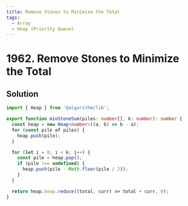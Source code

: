 ```yaml
---
title: Remove Stones to Minimize the Total
tags:
  - Array
  - Heap (Priority Queue)
---
```


# 1962. Remove Stones to Minimize the Total

<Badges>
  <LevelBadge level="medium" />
  <TopicBadge name="Array" slug="array" />
  <TopicBadge name="Heap (Priority Queue)" slug="heap-priority-queue" />
</Badges>

## Solution

```typescript filename="solution.ts" copy
import { Heap } from '@algorithm/lib';

export function minStoneSum(piles: number[], k: number): number {
  const heap = new Heap<number>((a, b) => b - a);
  for (const pile of piles) {
    heap.push(pile);
  }

  for (let i = 0; i < k; i++) {
    const pile = heap.pop();
    if (pile !== undefined) {
      heap.push(pile - Math.floor(pile / 2));
    }
  }

  return heap.heap.reduce((total, curr) => total + curr, 0);
}
```

<ProblemLink
  codingSite="leetcode"
  href="https://leetcode.com/problems/remove-stones-to-minimize-the-total"
  title="Remove Stones to Minimize the Total"
/>
